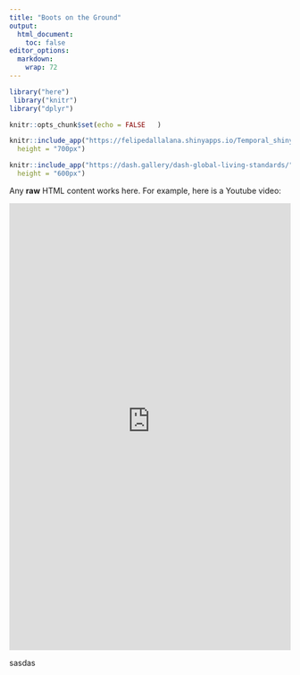 ```yaml
---
title: "Boots on the Ground"
output:
  html_document:
    toc: false
editor_options: 
  markdown: 
    wrap: 72
---
```

```r
 
library("here")
 library("knitr")
library("dplyr")
```

```r
knitr::opts_chunk$set(echo = FALSE   )
```

```r
knitr::include_app("https://felipedallalana.shinyapps.io/Temporal_shiny/",
  height = "700px")
```

 
```r
knitr::include_app("https://dash.gallery/dash-global-living-standards/",
  height = "600px")
```

```{=html}
<p>Any <strong>raw</strong> HTML content works here.
For example, here is a Youtube video:</p>

<iframe width="100%" height="800"
  src="https://felipedallalana.shinyapps.io/Temporal_shiny/"
  frameborder="0" allow="autoplay; encrypted-media"
  allowfullscreen></iframe>
```
sasdas
```{=html}
<iframe width="100%" height="100%"
  src="https://felipedallalana.shinyapps.io/Temporal_shiny/"
  frameborder="0" allow="autoplay></iframe>
```
